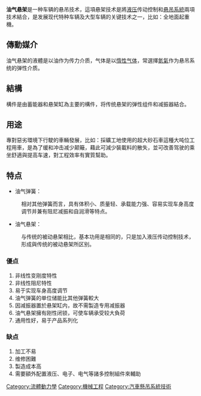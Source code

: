'''油气悬架'''是一种车辆的悬吊技术，這項悬架技术是將[[液压|液压]]传动控制和[[悬吊系統|悬吊系統]]兩項技术結合，是发展现代特种车辆及大型车辆的关键技术之一，比如：全地面起重機。

==傳動媒介==
油气悬架的液體是以油作为传力介质，气体是以[[非活性氣體|惰性气体]]，常選擇[[氮氣|氮氣]]作为悬吊系统的弹性介质。

==結構==
構件是由蓄能器和悬架缸為主要的構件，将传统悬架的弹性组件和减振器結合。

==用途==
專對惡劣環境下行駛的車輛發展，比如：採礦工地使用的超大砂石車這種大吨位工程用車，是為了缓和冲击减少颠簸，藉此可減少裝載料的散失，並可改善驾驶的乘坐舒適與提高车速，對工程效率有實質幫助。

==特点==
*油气弹簧：
:相对其他弹簧而言，具有体积小、质量轻、承载能力强、容易实现车身高度调节并兼有阻尼减振和自润滑等特点。

*油气悬架：
:与传统的被动悬架相比，基本功用是相同的，只是加入液压传动控制技术，形成與传统的被动悬架所区别。

===優点===
#非线性变刚度特性
#非线性阻尼特性
#易于实现车身高度调节
#油气弹簧的单位储能比其他弹簧較大
#因减振器置於悬架缸内，故不需製造专用减振器
#油气悬架擁有刚性闭锁，可使车辆承受较大負荷
#通用性好，易于产品系列化

===缺点===
#加工不易
#维修困難
#製造成本高
#需要額外配置液压、电子、电气等諸多控制組件來輔助

[[Category:流體動力學|Category:流體動力學]]
[[Category:機械工程|Category:機械工程]]
[[Category:汽車懸吊系統技術|Category:汽車懸吊系統技術]]